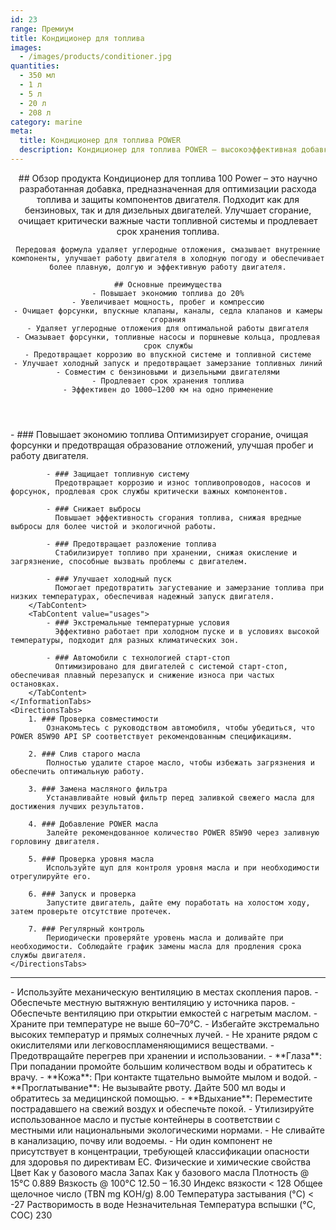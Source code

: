 ```yaml
---
id: 23
range: Премиум
title: Кондиционер для топлива
images:
  - /images/products/conditioner.jpg
quantities:
  - 350 мл
  - 1 л
  - 5 л
  - 20 л
  - 208 л
category: marine
meta:
  title: Кондиционер для топлива POWER
  description: Кондиционер для топлива POWER – высокоэффективная добавка для бензиновых и дизельных двигателей, улучшающая сгорание топлива, очищающая систему и продлевающая срок службы топлива.
---
```


<Header>
    ## Обзор продукта
    Кондиционер для топлива 100 Power – это научно разработанная добавка, предназначенная для оптимизации расхода топлива и защиты компонентов двигателя. Подходит как для бензиновых, так и для дизельных двигателей. Улучшает сгорание, очищает критически важные части топливной системы и продлевает срок хранения топлива.

    Передовая формула удаляет углеродные отложения, смазывает внутренние компоненты, улучшает работу двигателя в холодную погоду и обеспечивает более плавную, долгую и эффективную работу двигателя.

    ## Основные преимущества
    - Повышает экономию топлива до 20%
    - Увеличивает мощность, пробег и компрессию
    - Очищает форсунки, впускные клапаны, каналы, седла клапанов и камеры сгорания
    - Удаляет углеродные отложения для оптимальной работы двигателя
    - Смазывает форсунки, топливные насосы и поршневые кольца, продлевая срок службы
    - Предотвращает коррозию во впускной системе и топливной системе
    - Улучшает холодный запуск и предотвращает замерзание топливных линий
    - Совместим с бензиновыми и дизельными двигателями
    - Продлевает срок хранения топлива
    - Эффективен до 1000–1200 км на одно применение
</Header>

<Section>
    <InformationTabs>
        <TabContent value="core">
            - ### Повышает экономию топлива
              Оптимизирует сгорание, очищая форсунки и предотвращая образование отложений, улучшая пробег и работу двигателя.

            - ### Защищает топливную систему
              Предотвращает коррозию и износ топливопроводов, насосов и форсунок, продлевая срок службы критически важных компонентов.

            - ### Снижает выбросы
              Повышает эффективность сгорания топлива, снижая вредные выбросы для более чистой и экологичной работы.
    
            - ### Предотвращает разложение топлива
              Стабилизирует топливо при хранении, снижая окисление и загрязнение, способные вызвать проблемы с двигателем.
    
            - ### Улучшает холодный пуск
              Помогает предотвратить загустевание и замерзание топлива при низких температурах, обеспечивая надежный запуск двигателя.
        </TabContent>
        <TabContent value="usages">
            - ### Экстремальные температурные условия
              Эффективно работает при холодном пуске и в условиях высокой температуры, подходит для разных климатических зон.

            - ### Автомобили с технологией старт-стоп
              Оптимизировано для двигателей с системой старт-стоп, обеспечивая плавный перезапуск и снижение износа при частых остановках.
        </TabContent>
    </InformationTabs>
    <DirectionsTabs>
        1. ### Проверка совместимости
            Ознакомьтесь с руководством автомобиля, чтобы убедиться, что POWER 85W90 API SP соответствует рекомендованным спецификациям.

        2. ### Слив старого масла
            Полностью удалите старое масло, чтобы избежать загрязнения и обеспечить оптимальную работу.

        3. ### Замена масляного фильтра
            Устанавливайте новый фильтр перед заливкой свежего масла для достижения лучших результатов.

        4. ### Добавление POWER масла
            Залейте рекомендованное количество POWER 85W90 через заливную горловину двигателя.

        5. ### Проверка уровня масла
            Используйте щуп для контроля уровня масла и при необходимости отрегулируйте его.

        6. ### Запуск и проверка
            Запустите двигатель, дайте ему поработать на холостом ходу, затем проверьте отсутствие протечек.

        7. ### Регулярный контроль
            Периодически проверяйте уровень масла и доливайте при необходимости. Соблюдайте график замены масла для продления срока службы двигателя.
    </DirectionsTabs>
</Section>

***

<Section>
    <SafetyTabs>
        <TabContent value="handling">
            - Используйте механическую вентиляцию в местах скопления паров.
            - Обеспечьте местную вытяжную вентиляцию у источника паров.
            - Обеспечьте вентиляцию при открытии емкостей с нагретым маслом.
            - Храните при температуре не выше 60–70°C.
            - Избегайте экстремально высоких температур и прямых солнечных лучей.
            - Не храните рядом с окислителями или легковоспламеняющимися веществами.
            - Предотвращайте перегрев при хранении и использовании.
        </TabContent>
        <TabContent value="first-aid">
            - **Глаза**: При попадании промойте большим количеством воды и обратитесь к врачу.
            - **Кожа**: При контакте тщательно вымойте мылом и водой.
            - **Проглатывание**: Не вызывайте рвоту. Дайте 500 мл воды и обратитесь за медицинской помощью.
            - **Вдыхание**: Переместите пострадавшего на свежий воздух и обеспечьте покой.
        </TabContent>
        <TabContent value="disposal">
            - Утилизируйте использованное масло и пустые контейнеры в соответствии с местными или национальными экологическими нормами.
            - Не сливайте в канализацию, почву или водоемы.
        </TabContent>
        <TabContent value="hazardous">
            - Ни один компонент не присутствует в концентрации, требующей классификации опасности для здоровья по директивам ЕС.
        </TabContent>
    </SafetyTabs>
  
   <Table>
  <TableHeader>
    <TableRow col={2}>
      <TableHead>Физические и химические свойства</TableHead>
    </TableRow>
  </TableHeader>
  <TableBody>
    <TableRow>
      <TableCell>Цвет</TableCell>
      <TableCell>Как у базового масла</TableCell>
    </TableRow>
    <TableRow>
      <TableCell>Запах</TableCell>
      <TableCell>Как у базового масла</TableCell>
    </TableRow>
    <TableRow>
      <TableCell>Плотность @ 15°C</TableCell>
      <TableCell>0.889</TableCell>
    </TableRow>
    <TableRow>
      <TableCell>Вязкость @ 100°C</TableCell>
      <TableCell>12.50 – 16.30</TableCell>
    </TableRow>
    <TableRow>
      <TableCell>Индекс вязкости</TableCell>
      <TableCell>&lt; 128</TableCell>
    </TableRow>
    <TableRow>
      <TableCell>Общее щелочное число (TBN mg KOH/g)</TableCell>
      <TableCell>8.00</TableCell>
    </TableRow>
    <TableRow>
      <TableCell>Температура застывания (°C)</TableCell>
      <TableCell>&lt; -27</TableCell>
    </TableRow>
    <TableRow>
      <TableCell>Растворимость в воде</TableCell>
      <TableCell>Незначительная</TableCell>
    </TableRow>
    <TableRow>
      <TableCell>Температура вспышки (°C, COC)</TableCell>
      <TableCell>230</TableCell>
    </TableRow>
  </TableBody>
</Table>
</Section>
